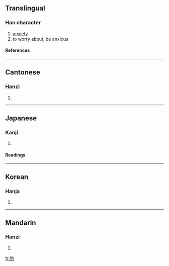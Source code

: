==Translingual==
===Han character===
{{Han char|rn=61|rad=心|as=09|sn=13|four=2933<sub>8</sub>|canj=竹火心 (HFP)}}
# [[anxiety]]
# to worry about, be anxious
====References====
{{Han ref|kx=0393.210|dkj=10885|dj=0729.180|hdz=42322.080|uh=6101|ud=24833|bh=B754|bd=46932}}
----
==Cantonese==
===Hanzi===
{{yue-hanzi|jyut=|y=sau4}}
# {{defn|Cantonese}}
----
==Japanese==
===Kanji===
{{ja-kanji|grade=c|rs=心09}}
# {{defn|Japanese}} 
====Readings====
{{ja-readings|on=[[しゅう]] (shū)|kun=[[うれい]] (urei), [[うれえる]] (ureeru)}}
----
==Korean==
===Hanja===
{{ko-hanja|hangeul=수|eumhun=|rv=su|mr=su|y=swu}}
# {{defn|Korean}}
----
==Mandarin==
===Hanzi===
{{cmn-hanzi|pin=[[chóu]] ([[chou2]])|wg=ch'ou<sup>2</sup>}}
# {{defn|Mandarin}}

[[fr:愁]]